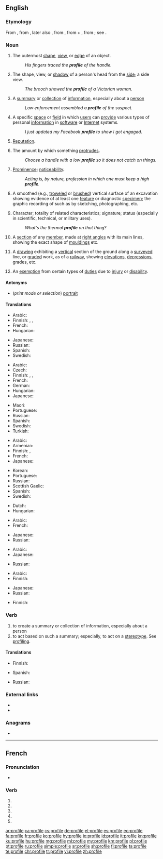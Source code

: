 {{also|profilé}}
==English==
{{wikipedia}}

===Etymology===
From {{etyl|fr|en}} {{m|fr|profil||a profile}}, from {{etyl|it|en}} {{m|it|profilo||a border}}, later also {{m|it|proffilo||a side-face, profile}}, from {{m|it|pro-}}, from {{etyl|la|en}} {{m|la|pro||before}} + {{m|it|filo||a line, stroke, thread}}, from {{etyl|la|en}} {{m|la|filum||a thread}}; see {{m|en|file}}.
<!--

===Pronunciation===
* {{IPA|/profaɪlə/}}-->

===Noun===
{{en-noun|~|profiles}}

# {{lb|en|countable}} The outermost [[shape]], [[view]], or [[edge]] of an object.
#: ''His fingers traced the '''profile''' of the handle.''
# {{lb|en|countable}} The shape, view, or [[shadow]] of a person's head from the [[side]]; a side view.
#: ''The brooch showed the '''profile''' of a Victorian woman.''
# {{lb|en|countable}} A [[summary]] or [[collection]] of [[information]], especially about a [[person]]
#: ''Law enforcement assembled a '''profile''' of the suspect.''
# {{lb|en|countable}} A specific [[space]] or [[field]] in which [[user]]s can [[provide]] various types of personal [[information]] in [[software]] or [[Internet]] systems.
#: ''I just updated my Facebook '''profile''' to show I got engaged.''
# {{lb|en|uncountable}} [[reputation|Reputation]].
# {{lb|en|uncountable}} The amount by which something [[protrude]]s.
#: ''Choose a handle with a low '''profile''' so it does not catch on things.''
# {{lb|en|uncountable}} [[prominence|Prominence]]; [[noticeability]].
#: ''Acting is, by nature, profession in which one must keep a high '''profile'''.''
# {{lb|en|archaeology}} A smoothed (e.g., [[troweled]] or [[brushed]]) vertical surface of an excavation showing evidence of at least one [[feature]] or diagnostic [[specimen]]; the graphic recording of such as by sketching, photographing, etc.
# Character; totality of related characteristics; signature; status (especially in scientific, technical, or military uses).
#: ''What's the thermal '''profile''' on that thing?''
# {{lb|en|architecture}} A [[section]] of any [[member]], made at [[right angle]]s with its main lines, showing the exact shape of [[moulding]]s etc.
# {{lb|en|civil engineering}} A [[drawing]] exhibiting a [[vertical]] section of the ground along a [[survey]]ed line, or [[grade]]d work, as of a [[railway]], showing [[elevation]]s, [[depression]]s, grades, etc.
# {{lb|en|military slang}} An [[exemption]] from certain types of [[duties]] due to [[injury]] or [[disability]].

====Antonyms====
* (''print mode or selection'') [[portrait]]

====Translations====
{{trans-top|the outermost shape, view, or edge of an object}}
* Arabic: {{t|ar|حُدُود خَارِجِيَّة}}
* Finnish: {{t+|fi|profiili}}, {{t|fi|ääriviivat|p}}, {{t+|fi|siluetti}}
* French: {{t+|fr|contour|m}}
* Hungarian: {{t+|hu|körvonal}}
{{trans-mid}}
* Japanese: {{t+|ja|輪郭|tr=rinkaku|sc=Jpan}}
* Russian: {{t+|ru|про́филь|m}}
* Spanish: {{t+|es|perfil|m}}
* Swedish: {{t+|sv|profil|c}}
{{trans-bottom}}

{{trans-top|the shape, view, or shadow of a person's head from the side}}
* Arabic: {{t|ar|صُورَة جَانِبِيَّة|tr=ṣūra jānibiyya}}
* Czech: {{t|cs|profil|m}}
* Finnish: {{t+|fi|profiili}}, {{t|fi|sivukuva}}, {{t+|fi|siluetti}}
* French: {{t+|fr|profil|m}}
* German: {{t+|de|Profil|n}}
* Hungarian: {{t+|hu|profil}}
* Japanese: {{t|ja|横顔|tr=yokogao|sc=Jpan}}
{{trans-mid}}
* Maori: {{t|mi|topenga}}
* Portuguese: {{t+|pt|perfil|m}}
* Russian: {{t+|ru|про́филь|m}}
* Spanish: {{t+|es|perfil|m}}
* Swedish: {{t+|sv|profil|c}}
* Turkish: {{t+|tr|profil}}
{{trans-bottom}}

{{trans-top|a summary or collection of information, especially about a person}}
* Arabic: {{t|ar|سيرَة}}
* Armenian: {{t|hy|հատկագիր|sc=Armn}}
* Finnish: {{t+|fi|profiili}}, {{t|fi|henkilökuva}}
* French: {{t+|fr|profil|m}}
* Japanese: {{t|ja|プロフィール|tr=profīru|sc=Jpan}}
{{trans-mid}}
* Korean: {{t+|ko|약력|sc=Kore}}
* Portuguese: {{t+|pt|perfil|m}}
* Russian: {{t+|ru|про́филь|m}}
* Scottish Gaelic: {{t|gd|iomradh|m}}
* Spanish: {{t+|es|reseña|f}}
* Swedish: {{t+|sv|profil|c}}
{{trans-bottom}}

{{trans-top|a space with personal information in software or Internet systems}}
* Dutch: {{t+|nl|profiel}}
* Hungarian: {{t+|hu|profil}}
{{trans-mid}}
{{trans-bottom}}

{{trans-top|reputation}}
* Arabic: {{t|ar|سمعَة}}
* French: {{t+|fr|réputation|f}}
{{trans-mid}}
* Japanese: {{t|ja|評判|tr=hyōban|sc=Jpan}}
* Russian: {{t+|ru|про́филь|m}}
{{trans-bottom}}

{{trans-top|the amount by which something protrudes}}
* Arabic: {{t|ar|بروز}}
* Japanese: {{t|ja|プロファイル|tr=purofairu|sc=Jpan}}
{{trans-mid}}
* Russian: {{t+|ru|про́филь|m}}
{{trans-bottom}}

{{trans-top|prominence; noticeability}}
* Arabic: {{t|ar|شهرَة}}
* Finnish: {{t+|fi|profiili}}
{{trans-mid}}
* Japanese: {{t|ja|注目度|tr=chūmokudo|sc=Jpan}}
* Russian: {{t+|ru|про́филь|m}}
{{trans-bottom}}

{{trans-top|military: exemption from duty}}
* Finnish: {{t+|fi|vapautus}}
{{trans-mid}}
{{trans-bottom}}

===Verb===
{{en-verb|profil}}

# to create a summary or collection of information, especially about a person
# to act based on such a summary; especially, to act on a [[stereotype]]. See [[profiling]].

====Translations====
{{trans-top|to create a summary or collection of information}}
* Finnish: {{t|fi|profiloida}}
{{trans-mid}}
* Spanish: {{t+|es|reseñar}}
{{trans-bottom}}

{{trans-top|to act based on such a summary; especially, to act on a stereotype}}
* Russian: {{t+|ru|профили́ровать|impf|pf}}
{{trans-mid}}
{{trans-bottom}}

===External links===
* {{R:Webster 1913}}
* {{R:Century 1911}}

===Anagrams===
* {{l|en|pro-life}}

----

==French==

===Pronunciation===
* {{IPA|lang=fr|/pʁɔ.fil/}}

===Verb===
{{fr-verb-form}}

# {{inflection of|profiler||1|s|pres|indc|lang=fr}}
# {{inflection of|profiler||3|s|pres|indc|lang=fr}}
# {{inflection of|profiler||1|s|pres|subj|lang=fr}}
# {{inflection of|profiler||1|s|pres|subj|lang=fr}}
# {{inflection of|profiler||2|s|impr|lang=fr}}

[[ar:profile]]
[[ca:profile]]
[[cs:profile]]
[[de:profile]]
[[et:profile]]
[[es:profile]]
[[eo:profile]]
[[fa:profile]]
[[fr:profile]]
[[ko:profile]]
[[hy:profile]]
[[io:profile]]
[[id:profile]]
[[it:profile]]
[[kn:profile]]
[[ku:profile]]
[[hu:profile]]
[[mg:profile]]
[[ml:profile]]
[[my:profile]]
[[km:profile]]
[[pl:profile]]
[[pt:profile]]
[[ru:profile]]
[[simple:profile]]
[[sr:profile]]
[[sh:profile]]
[[fi:profile]]
[[ta:profile]]
[[te:profile]]
[[chr:profile]]
[[tr:profile]]
[[vi:profile]]
[[zh:profile]]